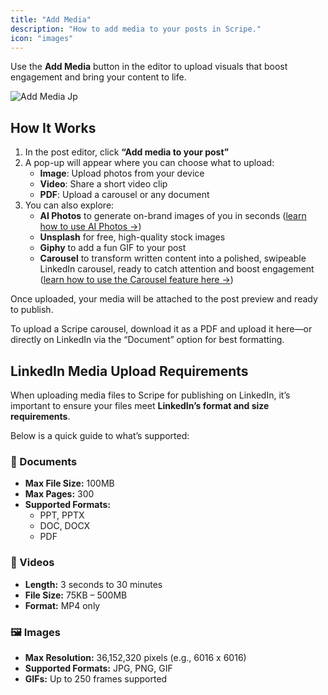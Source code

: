 ```yaml
---
title: "Add Media"
description: "How to add media to your posts in Scripe."
icon: "images"
---
```


Use the **Add Media** button in the editor to upload visuals that boost engagement and bring your content to life.

![Add Media Jp](/images/add-media.jpg)

## How It Works

1. In the post editor, click **“Add media to your post”**
2. A pop-up will appear where you can choose what to upload:
   - **Image**: Upload photos from your device
   - **Video**: Share a short video clip
   - **PDF**: Upload a carousel or any document
3. You can also explore:
   - **AI Photos** to generate on-brand images of you in seconds ([learn how to use AI Photos →](/sidebar/AI-photos))
   - **Unsplash** for free, high-quality stock images
   - **Giphy** to add a fun GIF to your post
   - **Carousel** to transform written content into a polished, swipeable LinkedIn carousel, ready to catch attention and boost engagement ([learn how to use the Carousel feature here →](/editor/carousel))

Once uploaded, your media will be attached to the post preview and ready to publish.

<Tip>
  To upload a Scripe carousel, download it as a PDF and upload it here—or directly on LinkedIn via the “Document” option for best formatting.
</Tip>

## LinkedIn Media Upload Requirements

When uploading media files to Scripe for publishing on LinkedIn, it’s important to ensure your files meet **LinkedIn’s format and size requirements**.

Below is a quick guide to what’s supported:

### 📄 Documents

- **Max File Size:** 100MB
- **Max Pages:** 300
- **Supported Formats:**
  - PPT, PPTX
  - DOC, DOCX
  - PDF

### 🎥 Videos

- **Length:** 3 seconds to 30 minutes
- **File Size:** 75KB – 500MB
- **Format:** MP4 only

### 🖼️ Images

- **Max Resolution:** 36,152,320 pixels (e.g., 6016 x 6016)
- **Supported Formats:** JPG, PNG, GIF
- **GIFs:** Up to 250 frames supported